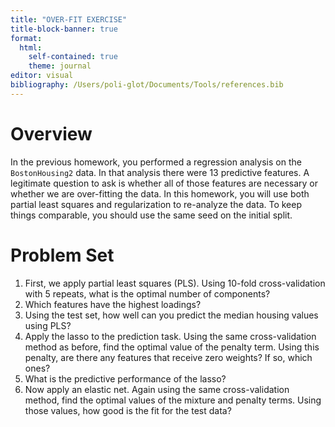 ```yaml
---
title: "OVER-FIT EXERCISE"
title-block-banner: true
format:
  html:
    self-contained: true
    theme: journal
editor: visual
bibliography: /Users/poli-glot/Documents/Tools/references.bib
---
```


# Overview

In the previous homework, you performed a regression analysis on the `BostonHousing2` data. In that analysis there were 13 predictive features. A legitimate question to ask is whether all of those features are necessary or whether we are over-fitting the data. In this homework, you will use both partial least squares and regularization to re-analyze the data. To keep things comparable, you should use the same seed on the initial split.

# Problem Set

1.  First, we apply partial least squares (PLS). Using 10-fold cross-validation with 5 repeats, what is the optimal number of components?
2.  Which features have the highest loadings?
3.  Using the test set, how well can you predict the median housing values using PLS?
4.  Apply the lasso to the prediction task. Using the same cross-validation method as before, find the optimal value of the penalty term. Using this penalty, are there any features that receive zero weights? If so, which ones?
5.  What is the predictive performance of the lasso?
6.  Now apply an elastic net. Again using the same cross-validation method, find the optimal values of the mixture and penalty terms. Using those values, how good is the fit for the test data?
